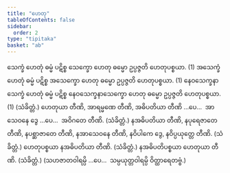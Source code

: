 ```yaml
---
title: "ဟေတု"
tableOfContents: false
sidebar:
  order: 2
type: "tipitaka"
basket: "ab"
---
```



<DynamicBreadcrumb />

<Division number="146">

<Paragraph number="517">
သေက္ခံ ဟေတုံ ဓမ္မံ ပဋိစ္စ သေက္ခော ဟေတု ဓမ္မော ဥပ္ပဇ္ဇတိ ဟေတုပစ္စယာ. (1)
</Paragraph>

<Paragraph number="518">
အသေက္ခံ ဟေတုံ ဓမ္မံ ပဋိစ္စ အသေက္ခော ဟေတု ဓမ္မော ဥပ္ပဇ္ဇတိ ဟေတုပစ္စယာ. (1)
</Paragraph>

<Paragraph number="519">
နေဝသေက္ခနာသေက္ခံ ဟေတုံ ဓမ္မံ ပဋိစ္စ နေဝသေက္ခနာသေက္ခော ဟေတု ဓမ္မော ဥပ္ပဇ္ဇတိ ဟေတုပစ္စယာ. (1) (သံခိတ္တံ.)
</Paragraph>

</Division>
<Division number="147">

<Paragraph number="520">
ဟေတုယာ တီဏိ, အာရမ္မဏေ တီဏိ, အဓိပတိယာ တီဏိ …ပေ…  အာသေဝနေ ဒွေ …ပေ…  အဝိဂတေ တီဏိ. (သံခိတ္တံ.)
</Paragraph>

<Paragraph number="521">
နအဓိပတိယာ တီဏိ, နပုရေဇာတေ တီဏိ, နပစ္ဆာဇာတေ တီဏိ, နအာသေဝနေ တီဏိ, နဝိပါကေ ဒွေ, နဝိပ္ပယုတ္တေ တီဏိ. (သံခိတ္တံ.)
</Paragraph>

<Paragraph number="522">
ဟေတုပစ္စယာ နအဓိပတိယာ တီဏိ. (သံခိတ္တံ.)
</Paragraph>

<Paragraph number="523">
နအဓိပတိပစ္စယာ ဟေတုယာ တီဏိ. (သံခိတ္တံ.)
</Paragraph>

<Paragraph number="524">
(သဟဇာတဝါရမ္ပိ …ပေ…  သမ္ပယုတ္တဝါရမ္ပိ ဝိတ္ထာရေတဗ္ဗံ.)
</Paragraph>
</Division>
